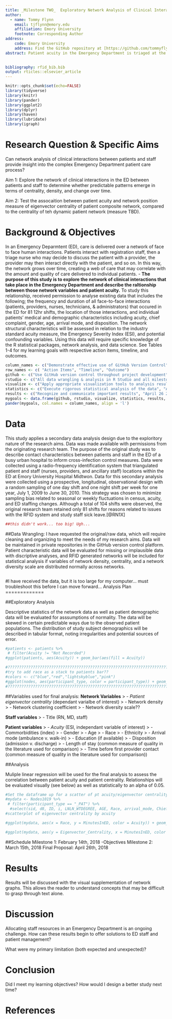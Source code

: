 ```yaml
---
title: _Milestone TWO_  Exploratory Network Analysis of Clinical Interactions in the ED
author:  
  - name: Tommy Flynn
    email: tjflynn@emory.edu
    affiliation: Emory University
    footnote: Corresponding Author
address:
    code: Emory University
    address: Find the GitHub repository at [https://github.com/tommyflynn/Project-Milestone-1.git](https://github.com/tommyflynn/Project-Milestone-1.git)
abstract: Patient acuity in the Emergency Department is triaged at the beginning of the care process using the Emergency Severity Index (ESI). Although the ESI is widely used and accepted as a validated predictor of ED resource consumption, its predictive power has limitations that can negatively impact patient flow and safety. An objective measurement of individual resource consumption, that passively observes and calulates relative patient needs, would allow nurses and administrators to make better decisions with staffing and patient assignemnts. This study proposes an approach to continuous passive patient acuity monitoring using radio-frequency identifaction (RFID) technology and network analysis algorithms to define and potentially predict changes in patient acuity. The first step in this process is to determine how acuity, as it is currently measured, correlates to the network position of patients in the clinical interaction network. A strong correlation between network position and acuity is expected, and a change in network position is presumed to reflect a change in patient condition. 
  

bibliography: rfid_bib.bib
output: rticles::elsevier_article
---
```

```r
knitr::opts_chunk$set(echo=FALSE)
library(tidyverse)
library(knitr)
library(pander)
library(ggplot2)
library(dplyr)
library(haven)
library(lubridate)
library(igraph)
```

Research Question & Specific Aims
=================================
Can network analysis of clinical interactions between patients and staff provide insight into the complex Emergency Department patient care process? 

Aim 1: Explore the network of clinical interactions in the ED between patients and staff to determine whether predictable patterns emerge in terms of centrality, density, and change over time. 

Aim 2: Test the assocaition between patient acuity and network position measure of eigenvector centrality of patient composite network, compared to the centrality of teh dynamic patient network (measure TBD).

Background & Objectives
=======================

In an Emergency Deparmtent (ED), care is delivered over a network of face to face human interactions. Patients interact with registration staff, then a triage nurse who may decide to discuss the patient with a provider, the provider may then interact directly with the patient, and so on. In this way, the network grows over time, creating a web of care that may correlate with the amount and quality of care delivered to individual patients. 
- __The purpose of this study is to explore the network of clinical interactions that take place in the Emergency Department and describe the raltionship between those network variables and patient acuity.__ To study this relationship, received permission to analyse existing data that includes the following; the frequency and duration of all face-to-face interactions (patients, providers, nurses, technicians, & administrators) that occured in the ED for 81 12hr shifts, the location of those interactions, and individual patients' medical and demographic characteristics including acuity, chief complaint, gender, age, arrival mode, and disposition. The network structural characteristics will be assessed in relation to the industry standard acuity measure, the Emergency Severity Index (ESI), and potential confounding variables. Using this data will require specific knowledge of the R statistical packages, network analysis, and data science. See Tables 1-4 for my learning goals with respective action items, timeline, and outcomes. 

```r
column_names <- c("Demonstrate effective use of GitHub Version Control", "Demonstrate working knowledge of R Studio & R Markdown", "Create useful visualizations of data", "Apply appropriate statistical methods", "Interpret and communicate results")
row_names <- c( "Action Items", "Timeline", "Outcome")
github <- c("Use GitHub version control throughout project development", "Ongoing", "Complete record of data management & analysis")
rstudio <- c("All data wrangling & analysis in R Studio and all milestones completed in R Markdown", "Ongoing", "Final Project, Presentation, and Website Completed in R Markdown")
visualize <- c("Apply appropriate visualization tools to analysis results", "April 26 2018", "Appropriate Tables and Graphs in final presentation and manuscript")
statistics <- c("Execute rigorous statistical analysis of the data", "Apeil 26 2018", "Statistical tests are appropriate to the data and research purpose and error is adequately minimized")
results <- c("Recognize and communicate important results", "April 26 2018", "Results discussed in the final project speak to the research question and bridge a gap in the literature")
mygoals <- data.frame(github, rstudio, visualize, statistics, results, row.names = row_names)
pander(mygoals, col.names = column_names, align = 'l')
```

Data
====
This study applies a secondary data analysis design due to the exploritory nature of the research aims. Data was made available with permissions from the originating research team. The purpose of the original study was to describe contact characteristics between patients and staff in the ED of a busy urban hospital to inform cross-infection control measures. Data were collected using a radio-frequency identification system that triangulated patient and staff (nurses, providers, and ancillary staff) locations within the ED at Emory University Hospital Midtwon. Data for this secondary analysis were collected using a prospective, longitudinal, observational design with a random sampling of one day shift and one night shift per week for one year, July 1, 2009 to June 30, 2010. This strategy was chosen to minimize sampling bias related to seasonal or weekly fluctuations in census, acuity, and ED staffing changes. Although a total of 104 shifts were observed, the original research team retained only 81 shifts for reasons related to issues with the RFID system and study staff sick leave.[@RN1X] 
```r
##this didn't work... too big! Ugh...
```
##Data Wrangling:
I have requested the original/raw data, which will require cleaning and organizing to meet the needs of my research aims. Data will be maintained in private repositories in the GitHub version control platform. Patient characteristic data will be evaluated for missing or implausible data with discriptive analyses, and RFID generated networks will be included for statistical analysis if variables of network density, centrality, and a network diversity scale are distributed normally across networks. 
```r

```
#I have received the data, but it is too large for my computer... must troubleshoot this before I can move forward...
Analysis Plan
=============

##Exploratory Analysis

Descriptive statistics of the network data as well as patient demographic data will be evaluated for asssumptions of normality. The data will be skewed in certain predictable ways due to the observed patient populations. The distribution of study subject demographics will be described in tabular format, noting irregularities and potential sources of error.
```r
#patients <- patients %>%
 # filter(Acuity != "Not Recorded")
#ggplot(patients, aes(Acuity)) + geom_bar(aes(fill = Acuity))
```


```r
#???????????????????????????????????????????????????????????????????????????????????????????????????
#try to add race as a stack to patients bar??
#colors <- c("blue","red","lightskyblue","pink")
#ggplot(nodes, aes(participant_type, color = participant_type)) + geom_bar(aes(fill = colors)) + scale_fill_identity("Color legend", guide = "participant_type", labels = c("Patient","RN","MD","Staff")) + scale_color_identity("Color legend", guide = "participant_type", labels = c("Patient","RN","MD","Staff")) + labs(title = "Participant Type Distribution", x = "Participant Type", y = "Count") + sec_axis(race?)
#???????????????????????????????????????????????????????????????????????????????????????????????????
```

##Variables used for final analysis:
__Network Variables__
>  - *Patient eigenvector centrality* (dependant varialbe of interest)
>  - Network density
>  - Network clustering coefficient
>  - Network diversity scale??

__Staff variables__
>  - Title (RN, MD, staff)

__Patient variables__
>  - *Acuity* (ESI, independant variable of interest)
>  - Commorbidities (index)
>  - Gender
>  - Age
>  - Race
>  - Ethnicity
>  - Arrival mode (ambulance v. walk-in)
>  - Education (if available)
>  - Disposition (admission v. discharge)
>  - Length of stay (common measure of quality in the literature used for comparison)
>  - Time before first provider contact (common measure of quality in the literature used for comparison))
  
##Analysis

Muliple linear regression will be used for the final analysis to assess the correlation between patient acuity and patient centrality. Relationships will be evaluated visually (see below) as well as statistically to an alpha of 0.05.
```r
#Set the dataframe up for a scatter of pt acuity/eigenvector centrality
#mydata <- Nodes1019 %>% 
 # filter(participant_type == "_PAT") %>% 
  #select(sid, d8, ID, i, LNLN_WTDEGREE, AGE, Race, arrival_mode, Chief_Complaint, ED_Disposition, Arr_Mode, Sex, MinutesInED, Acuity, acuitycat, BLACKyn, wdegree, Eigenvector_Centrality, Betweenness_Centrality, degree, degree_ps, RELATIVE_DEGREE, Authority)
#scatterplot of eigenvector centrality by acuity

#ggplot(mydata, aes(x = Race, y = MinutesInED, color = Acuity)) + geom_boxplot() + labs(title = "Boxplot of Minutes in the ED by Race, grouped by Acuity", x = "Race", y = "Minutes in ED")
```

```r
#ggplot(mydata, aes(y = Eigenvector_Centrality, x = MinutesInED, color = Acuity)) + geom_point() + #labs(title = "Boxplot Play", x = "Acuity", y = "Minutes")
```
##Schedule
Milestone 1: February 14th, 2018
-Objectives 
Milestone 2: March 15th, 2018
Final Proposal: April 26th, 2018

Results
=======
Results will be discussed with the visual supplementation of network graphs. This allows the reader to understand concepts that may be difficult to grasp through text alone. 



Discussion
==========
Allocating staff resources in an Emergency Department is an ongoing challenge. How can these results begin to offer solutions to ED staff and patient management? 

What were my primary limitation (both expected and unexpected)?



Conclusion
==========
Did I meet my learning objectives? How would I design a better study next time? 




References {#references.unnumbered} 
==========




